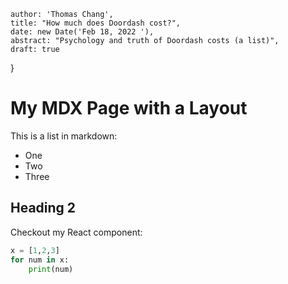 
    author: 'Thomas Chang',
    title: "How much does Doordash cost?",
    date: new Date('Feb 18, 2022 '),
    abstract: "Psychology and truth of Doordash costs (a list)",
    draft: true
}

# My MDX Page with a Layout

This is a list in markdown:

- One
- Two
- Three

## Heading 2
Checkout my React component:

```python
x = [1,2,3]
for num in x:
    print(num)
```

